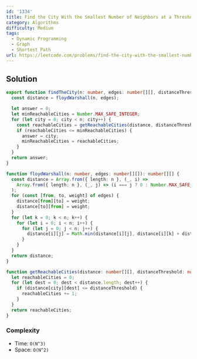 ```yaml
---
id: '1334'
title: Find the City With the Smallest Number of Neighbors at a Threshold Distance
category: Algorithms
difficulty: Medium
tags:
  - Dynamic Programming
  - Graph
  - Shortest Path
url: https://leetcode.com/problems/find-the-city-with-the-smallest-number-of-neighbors-at-a-threshold-distance
---
```


## Solution

```typescript showLineNumbers
export function findTheCity(n: number, edges: number[][], distanceThreshold: number): number {
  const distance = floydWarshall(n, edges);

  let answer = 0;
  let minReachableCities = Number.MAX_SAFE_INTEGER;
  for (let city = 0; city < n; city++) {
    const reachableCities = getReachableCities(distance, distanceThreshold, city);
    if (reachableCities <= minReachableCities) {
      answer = city;
      minReachableCities = reachableCities;
    }
  }
  return answer;
}

function floydWarshall(n: number, edges: number[][]): number[][] {
  const distance = Array.from({ length: n }, (_, i) =>
    Array.from({ length: n }, (_, j) => (i === j ? 0 : Number.MAX_SAFE_INTEGER)),
  );
  for (const [from, to, weight] of edges) {
    distance[from][to] = weight;
    distance[to][from] = weight;
  }
  for (let k = 0; k < n; k++) {
    for (let i = 0; i < n; i++) {
      for (let j = 0; j < n; j++) {
        distance[i][j] = Math.min(distance[i][j], distance[i][k] + distance[k][j]);
      }
    }
  }
  return distance;
}

function getReachableCities(distance: number[][], distanceThreshold: number, city: number) {
  let reachableCities = 0;
  for (let dest = 0; dest < distance.length; dest++) {
    if (distance[city][dest] <= distanceThreshold) {
      reachableCities += 1;
    }
  }
  return reachableCities;
}
```

### Complexity

- Time: `O(N^3)`
- Space: `O(N^2)`
